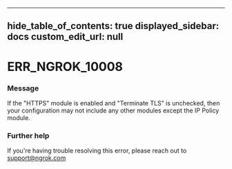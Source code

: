 
---
hide_table_of_contents: true
displayed_sidebar: docs
custom_edit_url: null
---


# ERR_NGROK_10008

### Message
If the "HTTPS" module is enabled and "Terminate TLS" is unchecked, then your configuration may not include any other modules except the IP Policy module.

### Further help
If you're having trouble resolving this error, please reach out to [support@ngrok.com](mailto:support@ngrok.com?subject=Help%20with%20ERR_NGROK_10008)


<ErrorDetails error='err_ngrok_10008' />
